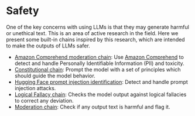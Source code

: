 # Safety

One of the key concerns with using LLMs is that they may generate harmful or unethical text. This is an area of active research in the field. Here we present some built-in chains inspired by this research, which are intended to make the outputs of LLMs safer.

- [Amazon Comprehend moderation chain](/docs/guides/miscellaneous/safety/amazon_comprehend_chain): Use [Amazon Comprehend](https://aws.amazon.com/comprehend/) to detect and handle Personally Identifiable Information (PII) and toxicity.
- [Constitutional chain](/docs/guides/miscellaneous/safety/constitutional_chain): Prompt the model with a set of principles which should guide the model behavior.
- [Hugging Face prompt injection identification](/docs/guides/miscellaneous/safety/hugging_face_prompt_injection): Detect and handle prompt injection attacks. 
- [Logical Fallacy chain](/docs/guides/miscellaneous/safety/logical_fallacy_chain): Checks the model output against logical fallacies to correct any deviation.
- [Moderation chain](/docs/guides/miscellaneous/safety/moderation): Check if any output text is harmful and flag it.
